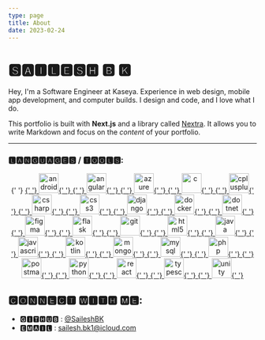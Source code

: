 ```yaml
---
type: page
title: About
date: 2023-02-24
---
```


# 🆂🅰🅸🅻🅴🆂🅷 🅱 🅺

Hey, I'm a Software Engineer at Kaseya. Experience in web design, mobile app development, and computer builds.
I design and code, and I love what I do.

This portfolio is built with **Next.js** and a library called [Nextra](https://nextra.vercel.app/). It allows you to write Markdown and focus on the _content_ of your portfolio.

---

<h3 align="left">🅻🅰🅽🅶🆄🅰🅶🅴🆂 / 🆃🅾🅾🅻🆂:</h3>
<p align="center" display="flex">
  {' '}
  <a href="https://developer.android.com" target="_blank" rel="noreferrer">
    {' '}
    <img
      src="https://raw.githubusercontent.com/devicons/devicon/master/icons/android/android-original-wordmark.svg"
      alt="android"
      width="40"
      height="40"
    />{' '}
  </a> <a href="https://angular.io" target="_blank" rel="noreferrer">
    {' '}
    <img
      src="https://raw.githubusercontent.com/devicons/devicon/master/icons/angularjs/angularjs-original-wordmark.svg"
      alt="angularjs"
      width="40"
      height="40"
    />{' '}
  </a> <a
    href="https://azure.microsoft.com/en-in/"
    target="_blank"
    rel="noreferrer"
  >
    {' '}
    <img
      src="https://www.vectorlogo.zone/logos/microsoft_azure/microsoft_azure-icon.svg"
      alt="azure"
      width="40"
      height="40"
    />{' '}
  </a> <a href="https://www.cprogramming.com/" target="_blank" rel="noreferrer">
    {' '}
    <img
      src="https://raw.githubusercontent.com/devicons/devicon/master/icons/c/c-original.svg"
      alt="c"
      width="40"
      height="40"
    />{' '}
  </a> <a
    href="https://www.w3schools.com/cpp/"
    target="_blank"
    rel="noreferrer"
  >
    {' '}
    <img
      src="https://raw.githubusercontent.com/devicons/devicon/master/icons/cplusplus/cplusplus-original.svg"
      alt="cplusplus"
      width="40"
      height="40"
    />{' '}
  </a> <a href="https://www.w3schools.com/cs/" target="_blank" rel="noreferrer">
    {' '}
    <img
      src="https://raw.githubusercontent.com/devicons/devicon/master/icons/csharp/csharp-original.svg"
      alt="csharp"
      width="40"
      height="40"
    />{' '}
  </a> <a
    href="https://www.w3schools.com/css/"
    target="_blank"
    rel="noreferrer"
  >
    {' '}
    <img
      src="https://raw.githubusercontent.com/devicons/devicon/master/icons/css3/css3-original-wordmark.svg"
      alt="css3"
      width="40"
      height="40"
    />{' '}
  </a> <a
    href="https://www.djangoproject.com/"
    target="_blank"
    rel="noreferrer"
  >
    {' '}
    <img
      src="https://cdn.worldvectorlogo.com/logos/django.svg"
      alt="django"
      width="40"
      height="40"
    />{' '}
  </a> <a href="https://www.docker.com/" target="_blank" rel="noreferrer">
    {' '}
    <img
      src="https://raw.githubusercontent.com/devicons/devicon/master/icons/docker/docker-original-wordmark.svg"
      alt="docker"
      width="40"
      height="40"
    />{' '}
  </a> <a href="https://dotnet.microsoft.com/" target="_blank" rel="noreferrer">
    {' '}
    <img
      src="https://raw.githubusercontent.com/devicons/devicon/master/icons/dot-net/dot-net-original-wordmark.svg"
      alt="dotnet"
      width="40"
      height="40"
    />{' '}
  </a> <a href="https://www.figma.com/" target="_blank" rel="noreferrer">
    {' '}
    <img
      src="https://www.vectorlogo.zone/logos/figma/figma-icon.svg"
      alt="figma"
      width="40"
      height="40"
    />{' '}
  </a> <a
    href="https://flask.palletsprojects.com/"
    target="_blank"
    rel="noreferrer"
  >
    {' '}
    <img
      src="https://www.vectorlogo.zone/logos/pocoo_flask/pocoo_flask-icon.svg"
      alt="flask"
      width="40"
      height="40"
    />{' '}
  </a> <a href="https://git-scm.com/" target="_blank" rel="noreferrer">
    {' '}
    <img
      src="https://www.vectorlogo.zone/logos/git-scm/git-scm-icon.svg"
      alt="git"
      width="40"
      height="40"
    />{' '}
  </a> <a href="https://www.w3.org/html/" target="_blank" rel="noreferrer">
    {' '}
    <img
      src="https://raw.githubusercontent.com/devicons/devicon/master/icons/html5/html5-original-wordmark.svg"
      alt="html5"
      width="40"
      height="40"
    />{' '}
  </a> <a href="https://www.java.com" target="_blank" rel="noreferrer">
    {' '}
    <img
      src="https://raw.githubusercontent.com/devicons/devicon/master/icons/java/java-original.svg"
      alt="java"
      width="40"
      height="40"
    />{' '}
  </a> <a
    href="https://developer.mozilla.org/en-US/docs/Web/JavaScript"
    target="_blank"
    rel="noreferrer"
  >
    {' '}
    <img
      src="https://raw.githubusercontent.com/devicons/devicon/master/icons/javascript/javascript-original.svg"
      alt="javascript"
      width="40"
      height="40"
    />{' '}
  </a> <a href="https://kotlinlang.org" target="_blank" rel="noreferrer">
    {' '}
    <img
      src="https://www.vectorlogo.zone/logos/kotlinlang/kotlinlang-icon.svg"
      alt="kotlin"
      width="40"
      height="40"
    />{' '}
  </a> <a href="https://www.mongodb.com/" target="_blank" rel="noreferrer">
    {' '}
    <img
      src="https://raw.githubusercontent.com/devicons/devicon/master/icons/mongodb/mongodb-original-wordmark.svg"
      alt="mongodb"
      width="40"
      height="40"
    />{' '}
  </a> <a href="https://www.mysql.com/" target="_blank" rel="noreferrer">
    {' '}
    <img
      src="https://raw.githubusercontent.com/devicons/devicon/master/icons/mysql/mysql-original-wordmark.svg"
      alt="mysql"
      width="40"
      height="40"
    />{' '}
  </a> <a href="https://www.php.net" target="_blank" rel="noreferrer">
    {' '}
    <img
      src="https://raw.githubusercontent.com/devicons/devicon/master/icons/php/php-original.svg"
      alt="php"
      width="40"
      height="40"
    />{' '}
  </a> <a href="https://postman.com" target="_blank" rel="noreferrer">
    {' '}
    <img
      src="https://www.vectorlogo.zone/logos/getpostman/getpostman-icon.svg"
      alt="postman"
      width="40"
      height="40"
    />{' '}
  </a> <a href="https://www.python.org" target="_blank" rel="noreferrer">
    {' '}
    <img
      src="https://raw.githubusercontent.com/devicons/devicon/master/icons/python/python-original.svg"
      alt="python"
      width="40"
      height="40"
    />{' '}
  </a> <a href="https://reactjs.org/" target="_blank" rel="noreferrer">
    {' '}
    <img
      src="https://raw.githubusercontent.com/devicons/devicon/master/icons/react/react-original-wordmark.svg"
      alt="react"
      width="40"
      height="40"
    />{' '}
  </a> <a
    href="https://www.typescriptlang.org/"
    target="_blank"
    rel="noreferrer"
  >
    {' '}
    <img
      src="https://raw.githubusercontent.com/devicons/devicon/master/icons/typescript/typescript-original.svg"
      alt="typescript"
      width="40"
      height="40"
    />{' '}
  </a> <a href="https://unity.com/" target="_blank" rel="noreferrer">
    {' '}
    <img
      src="https://www.vectorlogo.zone/logos/unity3d/unity3d-icon.svg"
      alt="unity"
      width="40"
      height="40"
    />{' '}
  </a>
</p>

## 🅲🅾🅽🅽🅴🅲🆃 🆆🅸🆃🅷 🅼🅴:

- 🅶🅸🆃🅷🆄🅱 : [@SaileshBK](https://github.com/SaileshBK)
- 🅴🅼🅰🅸🅻 : sailesh.bk1@icloud.com
